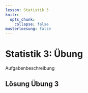 ```yaml
---
lesson: Statistik 3
knitr:
  opts_chunk: 
    collapse: false
musterloesung: false
---
```


# Statistik 3: Übung

Aufgabenbeschreibung



::::{.content-hidden unless-meta="musterloesung"}

:::{.callout-note}

## Lösung Übung 3

```r

```

:::
:::: 
